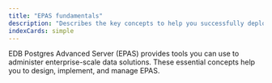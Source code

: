 ```yaml
---
title: "EPAS fundamentals"
description: "Describes the key concepts to help you successfully deploy and manage EDB Postgres Advanced Server"
indexCards: simple
---
```


EDB Postgres Advanced Server (EPAS) provides tools you can use to administer enterprise-scale data solutions. These essential concepts help you to design, implement, and manage EPAS. 
